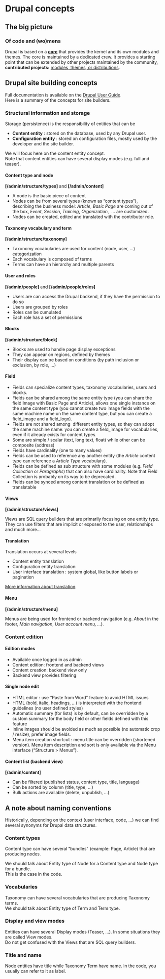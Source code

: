 # Drupal concepts

## The big picture

### Of code and (wo)mens

Drupal is based on a **[core](https://www.drupal.org/project/drupal)** that provides the kernel and its own modules and themes.
The core is maintained by a dedicated crew. It provides a starting point that can be extended by other projects maintained by the community, 
**contributed projects:** [modules, themes, or distributions](/build/modules-themes-distributions).

## Drupal site building concepts

Full documentation is available on the [Drupal User Guide](https://www.drupal.org/docs/user_guide/en/index.html).  
Here is a summary of the concepts for site builders.

### Structural information and storage

Storage (persistence) is the responsibility of entities that can be

*   **Content entity** : stored on the database, used by any Drupal user.
*   **Configuration entity** : stored on configuration files, mostly used by the developer and the site builder.

We will focus here on the content entity concept.  
Note that content entities can have several display modes (e.g. full and teaser).

#### Content type and node

**\[/admin/structure/types\]** and **\[/admin/content\]**

*   A node is the basic piece of content
*   Nodes can be from several types (known as “content types”), describing the business model: _Article_, _Basic Page_ are coming out of the box, _Event_, _Session_, _Training_, _Organization_,  … are customized.
*   Nodes can be created, edited and translated with the contributor role.
    

#### Taxonomy vocabulary and term

**\[/admin/structure/taxonomy\]**

*   Taxonomy vocabularies are used for content (node, user, ...) categorization
*   Each vocabulary is composed of terms
*   Terms can have an hierarchy and multiple parents

#### User and roles

**\[/admin/people\]** and **\[/admin/people/roles\]**

*   Users are can access the Drupal backend, if they have the permission to do so
*   Users are grouped by roles
*   Roles can be cumulated
*   Each role has a set of permissions  

#### Blocks

**\[/admin/structure/block\]**

*   Blocks are used to handle page display exceptions
*   They can appear on regions, defined by themes
*   Their display can be based on conditions (by path inclusion or exclusion, by role, …)

#### Field

*   Fields can specialize content types, taxonomy vocabularies, users and blocks.
*   Fields can be shared among the same entity type (you can share the field Image with Basic Page and Article), allows one single instance on the same content type (you cannot create two image fields with the same machine name on the same content type, but you can create a field\_image and a field\_logo).
*   Fields are not shared among  different entity types, so they can adopt the same machine name: you can create a field\_image for vocabularies, even if it already exists for content types.
*   Some are simple / scalar (text, long text, float) while other can be composite (address)
*   Fields have cardinality (one to many values)
*   Fields can be used to reference any another entity (the _Article_ content type can reference a _Article Type_ vocabulary).
*   Fields can be defined as sub structure with some modules (e.g. _Field Collection_ or _Paragraphs_) that can also have cardinality. Note that Field Collection is probably on its way to be deprecated.
*   Fields can be synced among content translation or be defined as translatable
    

#### Views

**\[/admin/structure/views\]**

Views are SQL query builders that are primarily focusing on one entity type.  
They can use filters that are implicit or exposed to the user, relationships and much more...

#### Translation

Translation occurs at several levels

*   Content entity translation
*   Configuration entity translation
*   User interface translation : system global, like button labels or pagination

[More information about translation](/build/common-site-building-tasks#translate)

#### Menu

**\[/admin/structure/menu\]**

Menus are being used for frontend or backend navigation (e.g. _About_ in the footer, _Main navigation_, _User account menu, ..._).

### Content edition

#### Edition modes

*   Available once logged in as admin
*   Content edition: frontend and backend views
*   Content creation: backend view only
*   Backend view provides filtering

#### Single node edit

*   HTML editor : use “Paste from Word” feature to avoid HTML issues
*   HTML (bold, italic, headings, ...) is interpreted with the frontend guidelines (no user defined styles)
*   Automatic summary (for lists) is by default, can be overridden by a custom summary for the body field or other fields defined with this feature
*   Inline images should be avoided as much as possible (no automatic crop / resize), prefer image fields.
*   Menu item creation shortcut : menu title can be overridden (shortened version). Menu item description and sort is only available via the Menu interface (“Structure > Menus”).

#### Content list (backend view)

**\[/admin/content\]**

*   Can be filtered (published status, content type, title, language)
*   Can be sorted by column (title, type, ...)
*   Bulk actions are available (delete, unpublish, …)

## A note about naming conventions

Historically, depending on the context (user interface, code, ...) we can find several synonyms for Drupal data structures.

### Content types

Content type can have several "bundles" (example: Page, Article) that are producing nodes.

We should talk about Entity type of Node for a Content type and Node type for a bundle.  
This is the case in the code.

### Vocabularies

Taxonomy can have several vocabularies that are producing Taxonomy terms.  
We should talk about Entity type of Term and Term type.

### Display and view modes

Entities can have several Display modes (Teaser, ...). In some situations they are called View modes.  
Do not get confused with the Views that are SQL query builders.

### Title and name

Node entities have title while Taxonomy Term have name.
In the code, you usually can refer to it as label.
